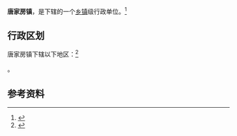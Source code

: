 {{中国乡级行政区|21/03/11/102/000}}

'''唐家房镇'''，是{{PRC admin/fullname|21/03/11/102/000|3}}下辖的一个[[乡镇|乡镇]]级行政单位。<ref>{{PRC admin/ref sgc|{{PRC admin/parent|21/03/11/102/000}}}}</ref>

== 行政区划 ==

唐家房镇下辖以下地区：<ref>{{PRC admin/ref sgc|21/03/11/102/000}}</ref>

{{PRC admin/children|21/03/11/102/000}}。

== 参考资料 ==

{{reflist}}

{{行政区划小作品}}
{{PRC admin/navcat|21/03/11/102/000}}
